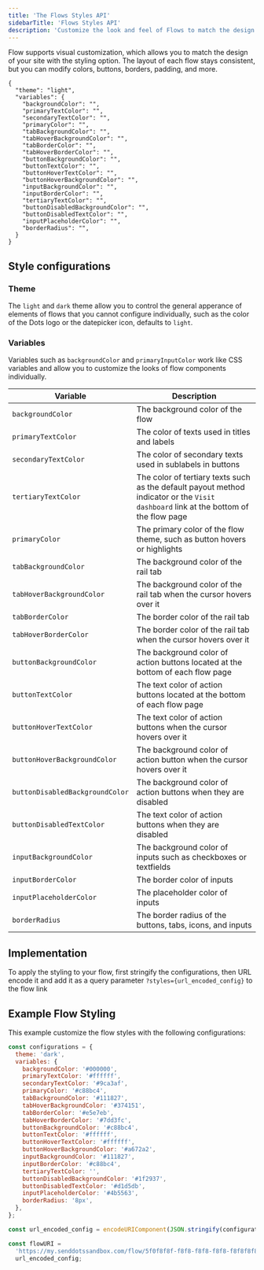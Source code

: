 ```yaml
---
title: 'The Flows Styles API'
sidebarTitle: 'Flows Styles API'
description: 'Customize the look and feel of Flows to match the design of your site.'
---
```


Flow supports visual customization, which allows you to match the design of your site with the styling option. The layout of each flow stays consistent, but you can modify colors, buttons, borders, padding, and more.

```
{
  "theme": "light",
  "variables": {
    "backgroundColor": "",
    "primaryTextColor": "",
    "secondaryTextColor": "",
    "primaryColor": "",
    "tabBackgroundColor": "",
    "tabHoverBackgroundColor": "",
    "tabBorderColor": "",
    "tabHoverBorderColor": "",
    "buttonBackgroundColor": "",
    "buttonTextColor": "",
    "buttonHoverTextColor": "",
    "buttonHoverBackgroundColor": "",
    "inputBackgroundColor": "",
    "inputBorderColor": "",
    "tertiaryTextColor": "",
    "buttonDisabledBackgroundColor": "",
    "buttonDisabledTextColor": "",
    "inputPlaceholderColor": "",
    "borderRadius": "",
  }
}
```

## Style configurations

### Theme

The `light` and `dark` theme allow you to control the general apperance of elements of flows that you cannot configure individually, such as the color of the Dots logo or the datepicker icon, defaults to `light`.

### Variables

Variables such as `backgroundColor` and `primaryInputColor` work like CSS variables and allow you to customize the looks of flow components individually.

| Variable                        | Description                                                                                                                          |
| ------------------------------- | ------------------------------------------------------------------------------------------------------------------------------------ |
| `backgroundColor`               | The background color of the flow                                                                                                     |
| `primaryTextColor`              | The color of texts used in titles and labels                                                                                         |
| `secondaryTextColor`            | The color of secondary texts used in sublabels in buttons                                                                            |
| `tertiaryTextColor`             | The color of tertiary texts such as the default payout method indicator or the `Visit dashboard` link at the bottom of the flow page |
| `primaryColor`                  | The primary color of the flow theme, such as button hovers or highlights                                                             |
| `tabBackgroundColor`            | The background color of the rail tab                                                                                                 |
| `tabHoverBackgroundColor`       | The background color of the rail tab when the cursor hovers over it                                                                  |
| `tabBorderColor`                | The border color of the rail tab                                                                                                     |
| `tabHoverBorderColor`           | The border color of the rail tab when the cursor hovers over it                                                                      |
| `buttonBackgroundColor`         | The background color of action buttons located at the bottom of each flow page                                                       |
| `buttonTextColor`               | The text color of action buttons located at the bottom of each flow page                                                             |
| `buttonHoverTextColor`          | The text color of action buttons when the cursor hovers over it                                                                      |
| `buttonHoverBackgroundColor`    | The background color of action button when the cursor hovers over it                                                                 |
| `buttonDisabledBackgroundColor` | The background color of action buttons when they are disabled                                                                        |
| `buttonDisabledTextColor`       | The text color of action buttons when they are disabled                                                                              |
| `inputBackgroundColor`          | The background color of inputs such as checkboxes or textfields                                                                      |
| `inputBorderColor`              | The border color of inputs                                                                                                           |
| `inputPlaceholderColor`         | The placeholder color of inputs                                                                                                      |
| `borderRadius`                  | The border radius of the buttons, tabs, icons, and inputs                                                                            |

## Implementation

To apply the styling to your flow, first stringify the configurations, then URL encode it and add it as a query parameter `?styles={url_encoded_config}` to the flow link

## Example Flow Styling

This example customize the flow styles with the following configurations:

```javascript NodeJS
const configurations = {
  theme: 'dark',
  variables: {
    backgroundColor: '#000000',
    primaryTextColor: '#ffffff',
    secondaryTextColor: '#9ca3af',
    primaryColor: '#c88bc4',
    tabBackgroundColor: '#111827',
    tabHoverBackgroundColor: '#374151',
    tabBorderColor: '#e5e7eb',
    tabHoverBorderColor: '#7dd3fc',
    buttonBackgroundColor: '#c88bc4',
    buttonTextColor: '#ffffff',
    buttonHoverTextColor: '#ffffff',
    buttonHoverBackgroundColor: '#a672a2',
    inputBackgroundColor: '#111827',
    inputBorderColor: '#c88bc4',
    tertiaryTextColor: '',
    buttonDisabledBackgroundColor: '#1f2937',
    buttonDisabledTextColor: '#d1d5db',
    inputPlaceholderColor: '#4b5563',
    borderRadius: '8px',
  },
};

const url_encoded_config = encodeURIComponent(JSON.stringify(configurations));

const flowURI =
  'https://my.senddotssandbox.com/flow/5f0f8f8f-f8f8-f8f8-f8f8-f8f8f8f8f8f8?styles=' +
  url_encoded_config;
```
